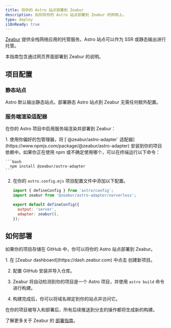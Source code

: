 ```yaml
---
title: 将你的 Astro 站点部署到 Zeabur
description: 如何将你的 Astro 站点部署到 Zeabur 的网络上。
type: deploy
i18nReady: true
---
```


[Zeabur](https://zeabur.com) 提供全栈网络应用的托管服务。Astro 站点可以作为 SSR 或静态输出进行托管。

本指南包含通过网页界面部署到 Zeabur 的说明。

## 项目配置

### 静态站点

Astro 默认输出静态站点。部署静态 Astro 站点到 Zeabur 无需任何额外配置。

### 服务端渲染适配器

在你的 Astro 项目中启用服务端渲染并部署到 Zeabur：

<Steps>
1. 使用你偏好的包管理器，将 [`@zeabur/astro-adapter` 适配器](https://www.npmjs.com/package/@zeabur/astro-adapter) 安装到你的项目依赖中。如果你正在使用 npm 或不确定使用哪个，可以在终端运行以下命令：

    ```bash
      npm install @zeabur/astro-adapter
    ```

2. 在你的 `astro.config.mjs` 项目配置文件中添加以下配置。

    ```js title="astro.config.mjs" ins={2, 5-6}
    import { defineConfig } from 'astro/config';
    import zeabur from '@zeabur/astro-adapter/serverless';

    export default defineConfig({
      output: 'server',
      adapter: zeabur(),
    });
    ```
</Steps>

## 如何部署

如果你的项目存储在 GitHub 中，你可以将你的 Astro 站点部署到 Zeabur。

<Steps>
1. 在 [Zeabur dashboard](https://dash.zeabur.com) 中点击 <kbd>创建新项目</kbd>。

2. 配置 GitHub 安装并导入仓库。

3. Zeabur 将自动检测到你的项目是一个 Astro 项目，并使用 `astro build` 命令进行构建。

4. 构建完成后，你可以将域名绑定到你的站点并访问它。
</Steps>

在你的项目被导入和部署后，所有后续推送到分支的操作都将生成新的构建。

了解更多关于 Zeabur 的 [部署指南](https://zeabur.com/docs/get-started/)。

